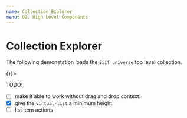 ```yaml
---
name: Collection Explorer
menu: 02. High Level Components
---
```



# Collection Explorer

<PropsTable of={IIIFCollectionExplorer} />

The following demonstation loads the `iiif universe` top level collection.

<Playground>
  <DragDropContext onDragEnd={()=>{}}>
    <div 
      style={{
        width: 500,
        height: 700,
        position: 'relative',
      }}
    >
      <IIIFCollectionExplorer url="http://ryanfb.github.io/iiif-universe/iiif-universe.json" />
    </div>
  </DragDropContext>
</Playground>


TODO:
- [ ] make it able to work without drag and drop context.
- [x] give the `virtual-list` a minimum height
- [ ] list item actions
